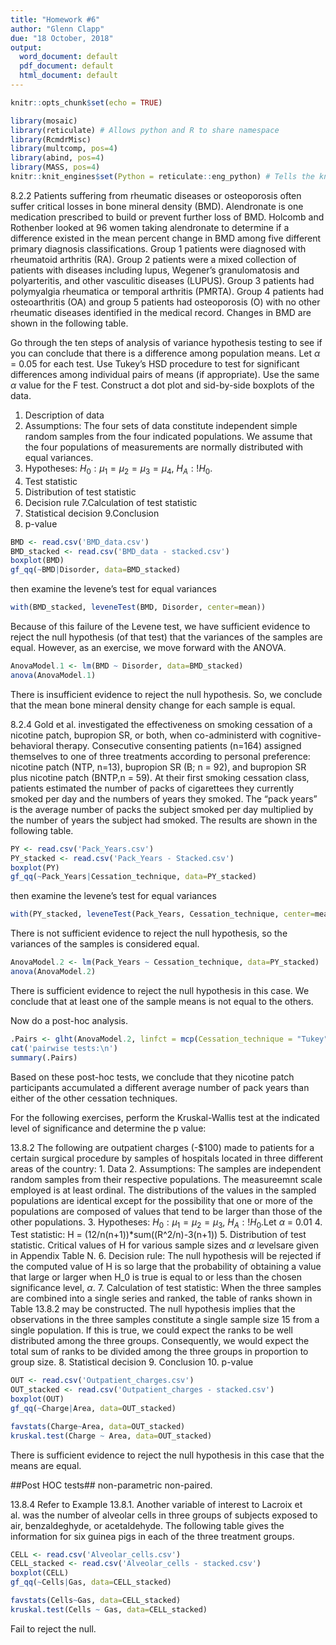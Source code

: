 ```yaml
---
title: "Homework #6"
author: "Glenn Clapp"
due: "18 October, 2018"
output:
  word_document: default
  pdf_document: default
  html_document: default
---
```


```r
knitr::opts_chunk$set(echo = TRUE)
```

```r
library(mosaic)
library(reticulate) # Allows python and R to share namespace
library(RcmdrMisc)
library(multcomp, pos=4)
library(abind, pos=4)
library(MASS, pos=4)
knitr::knit_engines$set(Python = reticulate::eng_python) # Tells the knit function about the python engine
```

8.2.2
Patients suffering from rheumatic diseases or osteoporosis often suffer critical losses in bone mineral density (BMD). Alendronate is one medication prescribed to build or prevent further loss of BMD. Holcomb and Rothenber looked at 96 women taking alendronate to determine if a difference existed in the mean percent change in BMD among five different primary diagnosis classifications. Group 1 patients were diagnosed with rheumatoid arthritis (RA). Group 2 patients were a mixed collection of patients with diseases including lupus, Wegener's granulomatosis and polyarteritis, and other vasculitic diseases (LUPUS). Group 3 patients had polymyalgia rheumatica or temporal arthritis (PMRTA). Group 4 patients had osteoarthritis (OA) and group 5 patients had osteoporosis (O) with no other rheumatic diseases identified in the medical record. Changes in BMD are shown in the following table.

Go through the ten steps of analysis of variance hypothesis testing to see if you can conclude that there is a difference among population means. Let $\alpha$ = 0.05 for each test. Use Tukey's HSD procedure to test for significant differences among individual pairs of means (if appropriate). Use the same $\alpha$ value for the F test. Construct a dot plot and sid-by-side boxplots of the data.

1. Description of data
2. Assumptions: The four sets of data constitute independent simple random samples from the four indicated populations. We assume that the four populations of measurements are normally distributed with equal variances.
3. Hypotheses: $H_0: \mu_1=\mu_2=\mu_3=\mu_4$, $H_A: !H_0$.
4. Test statistic
5. Distribution of test statistic
6. Decision rule
7.Calculation of test statistic
8. Statistical decision
9.Conclusion
10. p-value



```r
BMD <- read.csv('BMD_data.csv')
BMD_stacked <- read.csv('BMD_data - stacked.csv')
boxplot(BMD)
gf_qq(~BMD|Disorder, data=BMD_stacked)

```

then examine the levene's test for equal variances
```r
with(BMD_stacked, leveneTest(BMD, Disorder, center=mean))
```



Because of this failure of the Levene test, we have sufficient evidence to reject the null hypothesis (of that test) that the variances of the samples are equal. However, as an exercise, we move forward with the ANOVA.

```r
AnovaModel.1 <- lm(BMD ~ Disorder, data=BMD_stacked)
anova(AnovaModel.1)
```

There is insufficient evidence to reject the null hypothesis. So, we conclude that the mean bone mineral density change for each sample is equal.

8.2.4
Gold et al. investigated the effectiveness on smoking cessation of a nicotine patch, bupropion SR, or both, when co-administerd with cognitive-behavioral therapy. Consecutive consenting patients (n=164) assigned themselves to one of three treatments according to personal preference: nicotine patch (NTP, n=13), bupropion SR (B; n = 92), and bupropion SR plus nicotine patch (BNTP,n = 59). At their first smoking cessation class, patients estimated the number of packs of cigarettees they currently smoked per day and the numbers of years they smoked. The "pack years" is the average number of packs the subject smoked per day multiplied by the number of years the subject had smoked. The results are shown in the following table.

```r
PY <- read.csv('Pack_Years.csv')
PY_stacked <- read.csv('Pack_Years - Stacked.csv')
boxplot(PY)
gf_qq(~Pack_Years|Cessation_technique, data=PY_stacked)

```

then examine the levene's test for equal variances
```r
with(PY_stacked, leveneTest(Pack_Years, Cessation_technique, center=mean))
```

There is not sufficient evidence to reject the null hypothesis, so the variances of the samples is considered equal.

```r
AnovaModel.2 <- lm(Pack_Years ~ Cessation_technique, data=PY_stacked)
anova(AnovaModel.2)
```

There is sufficient evidence to reject the null hypothesis in this case. We conclude that at least one of the sample means is not equal to the others.

Now do a post-hoc analysis.
```r
.Pairs <- glht(AnovaModel.2, linfct = mcp(Cessation_technique = "Tukey"))
cat('pairwise tests:\n')
summary(.Pairs)
```

Based on these post-hoc tests, we conclude that they nicotine patch participants accumulated a different average number of pack years than either of the other cessation techniques.

For the following exercises, perform the Kruskal-Wallis test at the indicated level of significance and determine the p value:

13.8.2
The following are outpatient charges (-$100) made to patients for a certain surgical procedure by samples of hospitals located in three different areas of the country:
1. Data
2. Assumptions: The samples are independent random samples from their respective populations. The measureemnt scale employed is at least ordinal. The distributions of the values in the sampled populations are identical except for the possibility that one or more of the populations are composed of values that tend to be larger than those of the other populations.
3. Hypotheses: $H_0: \mu_1=\mu_2=\mu_3$, $H_A: !H_0$.Let $\alpha$ = 0.01
4. Test statistic: H = (12/n(n+1))*sum((R^2/n)-3(n+1))
5. Distribution of test statistic. Critical values of H for various sample sizes and $\alpha$ levelsare given in Appendix Table N.
6. Decision rule: The null hypothesis will be rejected if the computed value of H is so large that the probability of obtaining a value that large or larger when H_0 is true is equal to or less than the chosen significance level, $\alpha$.
7. Calculation of test statistic: When the three samples are combined into a single series and ranked, the table of ranks shown in Table 13.8.2 may be constructed. The null hypothesis implies that the observations in the three samples constitute a single sample size 15 from a single population. If this is true, we could expect the ranks to be well distributed among the three groups. Consequently, we would expect the total sum of ranks to be divided among the three groups in proportion to group size.
8. Statistical decision
9. Conclusion
10. p-value

```r
OUT <- read.csv('Outpatient_charges.csv')
OUT_stacked <- read.csv('Outpatient_charges - stacked.csv')
boxplot(OUT)
gf_qq(~Charge|Area, data=OUT_stacked)

```

```r
favstats(Charge~Area, data=OUT_stacked)
kruskal.test(Charge ~ Area, data=OUT_stacked)
```

There is sufficient evidence to reject the null hypothesis in this case that the means are equal.

##Post HOC tests## non-parametric non-paired.

13.8.4
Refer to Example 13.8.1. Another variable of interest to Lacroix et al. was the number of alveolar cells in three groups of subjects exposed to air, benzaldeghyde, or acetaldehyde. The following table gives the information for six guinea pigs in each of the three treatment groups.

```r
CELL <- read.csv('Alveolar_cells.csv')
CELL_stacked <- read.csv('Alveolar_cells - stacked.csv')
boxplot(CELL)
gf_qq(~Cells|Gas, data=CELL_stacked)

```

```r
favstats(Cells~Gas, data=CELL_stacked)
kruskal.test(Cells ~ Gas, data=CELL_stacked)
```

Fail to reject the null.
